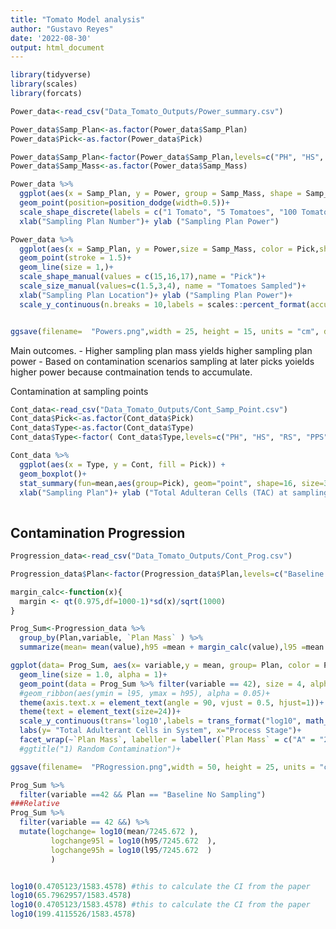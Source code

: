 ```yaml
---
title: "Tomato Model analysis"
author: "Gustavo Reyes"
date: '2022-08-30'
output: html_document
---
```

```r
library(tidyverse)
library(scales)
library(forcats)
```

```r
Power_data<-read_csv("Data_Tomato_Outputs/Power_summary.csv")

Power_data$Samp_Plan<-as.factor(Power_data$Samp_Plan)
Power_data$Pick<-as.factor(Power_data$Pick)

Power_data$Samp_Plan<-factor(Power_data$Samp_Plan,levels=c("PH", "HS", "RS", "PPS"))
Power_data$Samp_Mass<-as.factor(Power_data$Samp_Mass)

Power_data %>% 
  ggplot(aes(x = Samp_Plan, y = Power, group = Samp_Mass, shape = Samp_Mass, color = Pick)) +
  geom_point(position=position_dodge(width=0.5))+
  scale_shape_discrete(labels = c("1 Tomato", "5 Tomatoes", "100 Tomatoes"), name= "Mass")+
  xlab("Sampling Plan Number")+ ylab ("Sampling Plan Power")

Power_data %>% 
  ggplot(aes(x = Samp_Plan, y = Power,size = Samp_Mass, color = Pick,shape = Pick, group = interaction(Samp_Mass,Pick))) +
  geom_point(stroke = 1.5)+
  geom_line(size = 1,)+
  scale_shape_manual(values = c(15,16,17),name = "Pick")+
  scale_size_manual(values=c(1.5,3,4), name = "Tomatoes Sampled")+
  xlab("Sampling Plan Location")+ ylab ("Sampling Plan Power")+
  scale_y_continuous(n.breaks = 10,labels = scales::percent_format(accuracy = 1))


ggsave(filename=  "Powers.png",width = 25, height = 15, units = "cm", dpi = 600)
```

Main outcomes.
- Higher sampling plan mass yields higher sampling plan power
- Based on contamination scenarios sampling at later picks yoields higher power because contmaination tends to accumulate. 

Contamination at sampling points
```r
Cont_data<-read_csv("Data_Tomato_Outputs/Cont_Samp_Point.csv")
Cont_data$Pick<-as.factor(Cont_data$Pick)
Cont_data$Type<-as.factor(Cont_data$Type)
Cont_data$Type<-factor( Cont_data$Type,levels=c("PH", "HS", "RS", "PPS"))

Cont_data %>% 
  ggplot(aes(x = Type, y = Cont, fill = Pick)) +
  geom_boxplot()+
  stat_summary(fun=mean,aes(group=Pick), geom="point", shape=16, size=3, color="red", fill="red",position=position_dodge(.75)) +
  xlab("Sampling Plan")+ ylab ("Total Adulteran Cells (TAC) at sampling point")
  
```

## Contamination Progression

```r
Progression_data<-read_csv("Data_Tomato_Outputs/Cont_Prog.csv")

Progression_data$Plan<-factor(Progression_data$Plan,levels=c("Baseline No Sampling","PH", "HS", "RS", "PPS"))

margin_calc<-function(x){
  margin <- qt(0.975,df=1000-1)*sd(x)/sqrt(1000)
}

Prog_Sum<-Progression_data %>% 
  group_by(Plan,variable, `Plan Mass` ) %>% 
  summarize(mean= mean(value),h95 =mean + margin_calc(value),l95 =mean - margin_calc(value)) 

ggplot(data= Prog_Sum, aes(x= variable,y = mean, group= Plan, color = Plan, fill = Plan))+
  geom_line(size = 1.0, alpha = 1)+
  geom_point(data = Prog_Sum %>% filter(variable == 42), size = 4, alpha = 0.8)+
  #geom_ribbon(aes(ymin = l95, ymax = h95), alpha = 0.05)+
  theme(axis.text.x = element_text(angle = 90, vjust = 0.5, hjust=1))+
  theme(text = element_text(size=24))+
  scale_y_continuous(trans='log10',labels = trans_format("log10", math_format(10^.x)))+
  labs(y= "Total Adulterant Cells in System", x="Process Stage")+
  facet_wrap(~`Plan Mass`, labeller = labeller(`Plan Mass` = c("A" = "2 tomatoes", "B" = "6 Tomatoes", "C" = "20 X 5 Tomatoes")))
  #ggtitle("1) Random Contamination")+

ggsave(filename=  "PRogression.png",width = 50, height = 25, units = "cm", dpi = 600)

Prog_Sum %>%
  filter(variable ==42 && Plan == "Baseline No Sampling")
###Relative
Prog_Sum %>% 
  filter(variable == 42 &&) %>% 
  mutate(logchange= log10(mean/7245.672	),
         logchange95l = log10(h95/7245.672	),
         logchange95h = log10(l95/7245.672	)
         )


log10(0.4705123/1583.4578) #this to calculate the CI from the paper
log10(65.7962957/1583.4578)
log10(0.4705123/1583.4578) #this to calculate the CI from the paper
log10(199.4115526/1583.4578)

```

